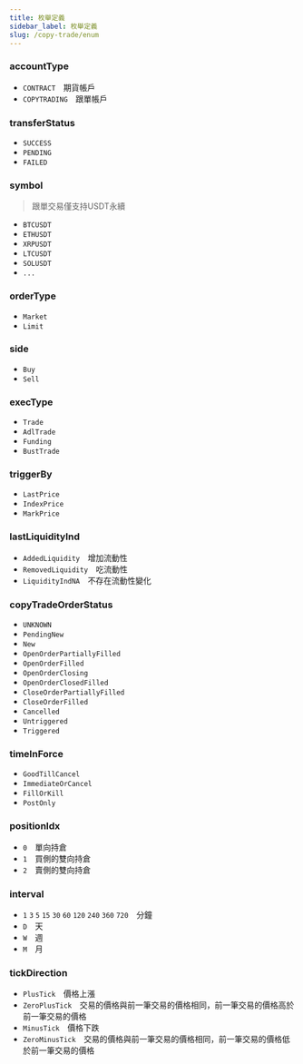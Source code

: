 ```yaml
---
title: 枚舉定義
sidebar_label: 枚舉定義
slug: /copy-trade/enum
---
```


### accountType
* `CONTRACT`&emsp;期貨帳戶
* `COPYTRADING`&emsp;跟單帳戶

### transferStatus
* `SUCCESS`
* `PENDING`
* `FAILED`

### symbol

> 跟單交易僅支持USDT永續

* `BTCUSDT`
* `ETHUSDT`
* `XRPUSDT`
* `LTCUSDT`
* `SOLUSDT`
* `...`

### orderType
* `Market`
* `Limit`

### side
* `Buy`
* `Sell`

### execType
* `Trade`
* `AdlTrade`
* `Funding`
* `BustTrade`

### triggerBy
* `LastPrice`
* `IndexPrice`
* `MarkPrice`

### lastLiquidityInd
* `AddedLiquidity`&emsp;增加流動性
* `RemovedLiquidity`&emsp;吃流動性
* `LiquidityIndNA`&emsp;不存在流動性變化

### copyTradeOrderStatus
* `UNKNOWN`
* `PendingNew`
* `New`
* `OpenOrderPartiallyFilled`
* `OpenOrderFilled`
* `OpenOrderClosing`
* `OpenOrderClosedFilled`
* `CloseOrderPartiallyFilled`
* `CloseOrderFilled`
* `Cancelled`
* `Untriggered`
* `Triggered`

### timeInForce
* `GoodTillCancel`
* `ImmediateOrCancel`
* `FillOrKill`
* `PostOnly`

### positionIdx
* `0`&emsp;單向持倉
* `1`&emsp;買側的雙向持倉
* `2`&emsp;賣側的雙向持倉

### interval
* `1` `3` `5` `15` `30` `60` `120` `240` `360` `720`&emsp;分鐘
* `D`&emsp;天
* `W`&emsp;週
* `M`&emsp;月

### tickDirection
* `PlusTick`&emsp;價格上漲
* `ZeroPlusTick`&emsp;交易的價格與前一筆交易的價格相同，前一筆交易的價格高於前一筆交易的價格
* `MinusTick`&emsp;價格下跌
* `ZeroMinusTick`&emsp;交易的價格與前一筆交易的價格相同，前一筆交易的價格低於前一筆交易的價格